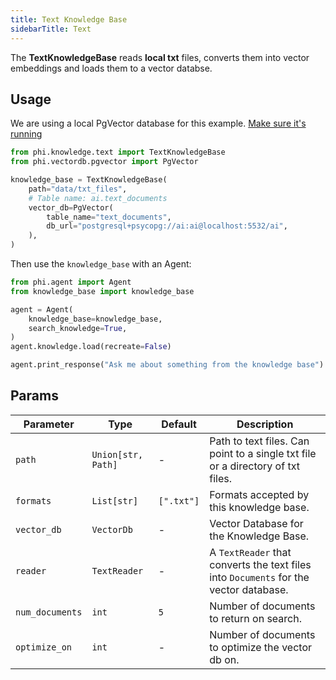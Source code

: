 ```yaml
---
title: Text Knowledge Base
sidebarTitle: Text
---
```


The **TextKnowledgeBase** reads **local txt** files, converts them into vector embeddings and loads them to a vector databse.

## Usage

<Note>

We are using a local PgVector database for this example. [Make sure it's running](https://docs.phidata.com/vectordb/pgvector)

</Note>

```python knowledge_base.py
from phi.knowledge.text import TextKnowledgeBase
from phi.vectordb.pgvector import PgVector

knowledge_base = TextKnowledgeBase(
    path="data/txt_files",
    # Table name: ai.text_documents
    vector_db=PgVector(
        table_name="text_documents",
        db_url="postgresql+psycopg://ai:ai@localhost:5532/ai",
    ),
)
```

Then use the `knowledge_base` with an Agent:

```python agent.py
from phi.agent import Agent
from knowledge_base import knowledge_base

agent = Agent(
    knowledge_base=knowledge_base,
    search_knowledge=True,
)
agent.knowledge.load(recreate=False)

agent.print_response("Ask me about something from the knowledge base")
```

## Params

| Parameter       | Type               | Default    | Description                                                                           |
| --------------- | ------------------ | ---------- | ------------------------------------------------------------------------------------- |
| `path`          | `Union[str, Path]` | -          | Path to text files. Can point to a single txt file or a directory of txt files.       |
| `formats`       | `List[str]`        | `[".txt"]` | Formats accepted by this knowledge base.                                              |
| `vector_db`     | `VectorDb`         | -          | Vector Database for the Knowledge Base.                                               |
| `reader`        | `TextReader`       | -          | A `TextReader` that converts the text files into `Documents` for the vector database. |
| `num_documents` | `int`              | `5`        | Number of documents to return on search.                                              |
| `optimize_on`   | `int`              | -          | Number of documents to optimize the vector db on.                                     |
